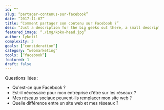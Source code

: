 ```yaml
---
id: “"
slug: “partager-contenus-sur-facebook”
date: “2017-11-07”
title: “Comment partager son contenu sur Facebook ?”
desc: “Just a description for the big geeks out there, a small description to rule them all and in the darkness bind them.”
featured_image: “./img/koko-head.jpg”
author: lyketil
complexity: 3
goals: [“consideration”]
category: “webmarketing”
tools: [“facebook”]
featured: 1
draft: false
---
```

Questions liées : 
- Qu'est-ce que Facebook ? 
- Est-il nécessaire pour mon entreprise d'être sur les réseaux ? 
- Mes réseaux sociaux peuvent-ils remplacer mon site web ? 
- Quelle différence entre un site web et mes réseaux ? 